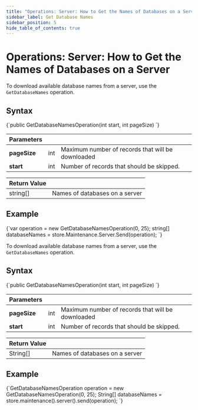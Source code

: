 ---
title: "Operations: Server: How to Get the Names of Databases on a Server"
sidebar_label: Get Database Names
sidebar_position: 5
hide_table_of_contents: true
---




# Operations: Server: How to Get the Names of Databases on a Server
<LanguageSwitcher supportedLanguages={supportedLanguages} />
<LanguageContent language="csharp">


To download available database names from a server, use the `GetDatabaseNames` operation.

## Syntax

<TabItem value="something" label="get_db_names_interface">
<CodeBlock language="csharp">
{`public GetDatabaseNamesOperation(int start, int pageSize)
`}
</CodeBlock>
</TabItem>

| Parameters | | |
| ------------- | ------------- | ----- |
| **pageSize** | int | Maximum number of records that will be downloaded |
| **start** | int | Number of records that should be skipped. |

| Return Value | |
| ------------- | ----- |
| string[] | Names of databases on a server |

## Example

<TabItem value="something" label="get_db_names_sample">
<CodeBlock language="csharp">
{`var operation = new GetDatabaseNamesOperation(0, 25);
string[] databaseNames = store.Maintenance.Server.Send(operation);
`}
</CodeBlock>
</TabItem>

</LanguageContent>
<LanguageContent language="java">


To download available database names from a server, use the `GetDatabaseNames` operation.

## Syntax

<TabItem value="something-something" label="get_db_names_interface">
<CodeBlock language="java">
{`public GetDatabaseNamesOperation(int start, int pageSize)
`}
</CodeBlock>
</TabItem>

| Parameters | | |
| ------------- | ------------- | ----- |
| **pageSize** | int | Maximum number of records that will be downloaded |
| **start** | int | Number of records that should be skipped. |

| Return Value | |
| ------------- | ----- |
| String[] | Names of databases on a server |

## Example

<TabItem value="something-something" label="get_db_names_sample">
<CodeBlock language="java">
{`GetDatabaseNamesOperation operation = new GetDatabaseNamesOperation(0, 25);
String[] databaseNames = store.maintenance().server().send(operation);
`}
</CodeBlock>
</TabItem>

</LanguageContent>

<!---

-->
